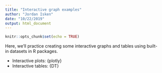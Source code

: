 ```yaml
---
title: "Interactive graph examples"
author: "Jordan Isken"
date: "10/22/2019"
output: html_document
---
```


```r
knitr::opts_chunk$set(echo = TRUE)
```

Here, we'll practice creating some interactive graphs and tables using built-in datasets in R packages. 

 - Interactive plots: {plotly}
 - Interactive tables: {DT}
 
 